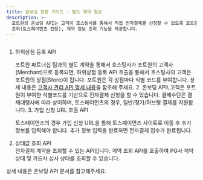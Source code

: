 ```yaml
---
title: 온보딩 연동 가이드 - 별도 계약 필요
description: >-
  포트원의 온보딩 API는 고객이 호스팅사를 통해서 직접 전자결제를 신청할 수 있도록 포트원의 하위 상점 등록, 전자결제신청 URL
  조회(토스페이먼츠 전용), 계약 정보 조회 기능을 제공합니다.
---
```



<figure><img src="/gitbook-assets/ko/onboarding-structure.png" alt=""/><figcaption></figcaption></figure>

1.  하위상점 등록 API

    포트원 파트너십 팀과의 별도 계약을 통해서 호스팅사가 포트원의 고객사(Merchant)으로 등록되면,
    하위상점 등록 API 호출을 통해서 호스팅사의 고객은 포트원의 상점(Store)이 됩니다. 포트원은 각
    상점마다 식별 코드를 부여합니다. 상세 내용은 [고객사 관리 API 명세
    내용](https://portone.gitbook.io/docs/api-v2/store)을 참조해 주세요. 2. 온보딩 API\ 고객은
    포트원이 부여한 식별코드를 기반으로 전자결제 신청을 할 수 있습니다. 결제수단은 결제대행사에 따라
    상이하며, 토스페이먼츠의 경우, 일반/정기/허브형 결제를 지원합니다. 3.  가입 신청 URL 호출 API

    토스페이먼츠의 경우 가입 신청 URL을 통해 토스페이먼츠 사이트로 이동 후 추가 정보를 입력해야 합니다. 추가 정보 입력을 완료하면 전자결제 접수가 완료됩니다.
4. 상태값 조회 API\
   전자결제 계약을 조회할 수 있는 API입니다. 계약 조회 API를 호출하여 PG사 계약 상태 및 카드사 심사 상태를 조회할 수 있습니다.

상세 내용은 온보딩 API 문서를 참고해주세요.

<ContentRef slug="/ko//api-v2/applications" />
